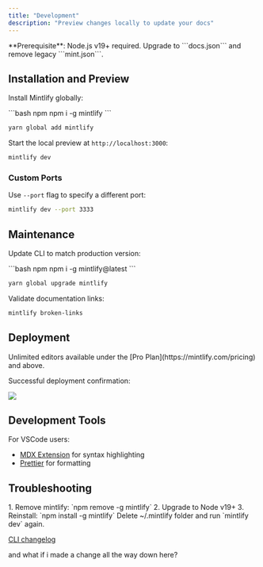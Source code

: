 ```yaml
---
title: "Development"
description: "Preview changes locally to update your docs"
---
```


<Info>
  **Prerequisite**: Node.js v19+ required. Upgrade to ```docs.json``` and remove
  legacy ```mint.json```.
</Info>

## Installation and Preview

Install Mintlify globally:

<CodeGroup>
  ```bash npm
  npm i -g mintlify
  ```

```bash yarn
yarn global add mintlify
```

</CodeGroup>

Start the local preview at `http://localhost:3000`:

```bash
mintlify dev
```

### Custom Ports

Use `--port` flag to specify a different port:

```bash
mintlify dev --port 3333
```

## Maintenance

Update CLI to match production version:

<CodeGroup>
  ```bash npm
  npm i -g mintlify@latest
  ```

```bash yarn
yarn global upgrade mintlify
```

</CodeGroup>

Validate documentation links:

```bash
mintlify broken-links
```

## Deployment

<Tip>
  Unlimited editors available under the [Pro Plan](https://mintlify.com/pricing)
  and above.
</Tip>

Successful deployment confirmation:

<Frame>
  <img src="/images/checks-passed.png" style={{ borderRadius: "0.5rem" }} />
</Frame>

## Development Tools

For VSCode users:

- [MDX Extension](https://marketplace.visualstudio.com/items?itemName=unifiedjs.vscode-mdx) for syntax highlighting
- [Prettier](https://marketplace.visualstudio.com/items?itemName=esbenp.prettier-vscode) for formatting

## Troubleshooting

<AccordionGroup>
  <Accordion title='Error: Could not load the "sharp" module using the darwin-arm64 runtime'>
    1. Remove mintlify: `npm remove -g mintlify`
    2. Upgrade to Node v19+
    3. Reinstall: `npm install -g mintlify`
  </Accordion>

  <Accordion title="Issue: Encountering an unknown error">
    Delete ~/.mintlify folder and run `mintlify dev` again.
  </Accordion>
</AccordionGroup>

[CLI changelog](https://www.npmjs.com/package/mintlify?activeTab=versions)

and what if i made a change all the way down here?
